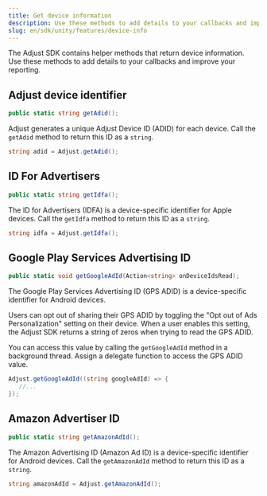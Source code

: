 ```yaml
---
title: Get device information
description: Use these methods to add details to your callbacks and improve your reporting.
slug: en/sdk/unity/features/device-info
---
```


The Adjust SDK contains helper methods that return device information. Use these methods to add details to your callbacks and improve your reporting.

## Adjust device identifier

```cs
public static string getAdid();
```

Adjust generates a unique Adjust Device ID (ADID) for each device. Call the `getAdid` method to return this ID as a `string`.

```cs
string adid = Adjust.getAdid();
```

## ID For Advertisers

```cs title="Method signature"
public static string getIdfa();
```

The ID for Advertisers (IDFA) is a device-specific identifier for Apple devices. Call the `getIdfa` method to return this ID as a `string`.

```cs
string idfa = Adjust.getIdfa();
```

## Google Play Services Advertising ID

```cs title="Method signature"
public static void getGoogleAdId(Action<string> onDeviceIdsRead);
```

The Google Play Services Advertising ID (GPS ADID) is a device-specific identifier for Android devices.

Users can opt out of sharing their GPS ADID by toggling the "Opt out of Ads Personalization" setting on their device. When a user enables this setting, the Adjust SDK returns a string of zeros when trying to read the GPS ADID.

You can access this value by calling the `getGoogleAdId` method in a background thread. Assign a delegate function to access the GPS ADID value.

```cs
Adjust.getGoogleAdId((string googleAdId) => {
   //...
});
```

## Amazon Advertiser ID

```cs title="Method signature"
public static string getAmazonAdId();
```

The Amazon Advertising ID (Amazon Ad ID) is a device-specific identifier for Android devices. Call the `getAmazonAdId` method to return this ID as a `string`.

```cs
string amazonAdId = Adjust.getAmazonAdId();
```
